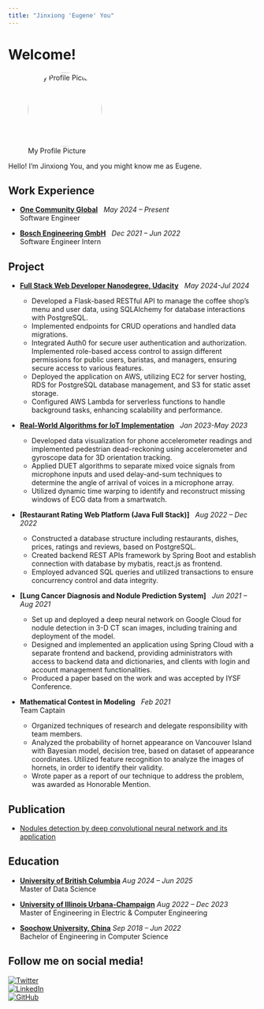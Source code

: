```yaml
---
title: "Jinxiong 'Eugene' You"
---
```


# Welcome!

![My Profile Picture](images/profile.jpg){width=150 style="border-radius: 50%;"}

Hello! I'm Jinxiong You, and you might know me as Eugene. 



## Work Experience

- **[One Community Global](https://www.linkedin.com/company/one-community-global/)** &nbsp; *May 2024 – Present*  
Software Engineer

- **[Bosch Engineering GmbH](https://www.linkedin.com/company/bosch-engineering-gmbh/)** &nbsp; *Dec 2021 – Jun 2022*  
Software Engineer Intern



## Project


- **[Full Stack Web Developer Nanodegree, Udacity](#)** &nbsp; *May 2024-Jul 2024*

    - Developed a Flask-based RESTful API to manage the coffee shop's menu and user data, using SQLAlchemy for database interactions with PostgreSQL.
    - Implemented endpoints for CRUD operations and handled data migrations.
    - Integrated Auth0 for secure user authentication and authorization. Implemented role-based access control to assign different permissions for public users, baristas, and managers, ensuring secure access to various features.
    - Deployed the application on AWS, utilizing EC2 for server hosting, RDS for PostgreSQL database management, and S3 for static asset storage.   
    - Configured AWS Lambda for serverless functions to handle background tasks, enhancing scalability and performance.

- **[Real-World Algorithms for IoT Implementation](https://github.com/jinxyou/UIUC-ECE434)** &nbsp; *Jan 2023-May 2023*

    - Developed data visualization for phone accelerometer readings and implemented pedestrian dead-reckoning using accelerometer and gyroscope data for 3D orientation tracking.
    - Applied DUET algorithms to separate mixed voice signals from microphone inputs and used delay-and-sum techniques to determine the angle of arrival of voices in a microphone array.
    - Utilized dynamic time warping to identify and reconstruct missing windows of ECG data from a smartwatch.

- **[Restaurant Rating Web Platform (Java Full Stack)]** &nbsp; *Aug 2022 – Dec 2022*
    - Constructed a database structure including restaurants, dishes, prices, ratings and reviews, based on PostgreSQL.
    - Created backend REST APIs framework by Spring Boot and establish connection with database by mybatis, react.js as frontend.
    - Employed advanced SQL queries and utilized transactions to ensure concurrency control and data integrity.

- **[Lung Cancer Diagnosis and Nodule Prediction System]** &nbsp; *Jun 2021 – Aug 2021*
    - Set up and deployed a deep neural network on Google Cloud for nodule detection in 3-D CT scan images, including training and deployment of the model.
    - Designed and implemented an application using Spring Cloud with a separate frontend and backend, providing administrators with access to backend data and dictionaries, and clients with login and account management functionalities.
    - Produced a paper based on the work and was accepted by IYSF Conference.

- **Mathematical Contest in Modeling** &nbsp; *Feb 2021*  
Team Captain
    - Organized techniques of research and delegate responsibility with team members.
    - Analyzed the probability of hornet appearance on Vancouver Island with Bayesian model, decision tree, based on dataset of appearance coordinates. Utilized feature recognition to analyze the images of hornets, in order to identify their validity.
    - Wrote paper as a report of our technique to address the problem, was awarded as Honorable Mention.




## Publication

- [Nodules detection by deep convolutional neural network and its application](http://dx.doi.org/10.1117/12.2622996)



## Education

- **[University of British Columbia](https://www.ubc.ca/)** *Aug 2024 – Jun 2025*  
Master of Data Science

- **[University of Illinois Urbana-Champaign](https://illinois.edu/)** *Aug 2022 – Dec 2023*  
Master of Engineering in Electric & Computer Engineering

- **[Soochow University, China](https://eng.suda.edu.cn/)** *Sep 2018 – Jun 2022*  
Bachelor of Engineering in Computer Science


## Follow me on social media!

[![Twitter](https://img.shields.io/badge/Follow_Twitter-1DA1F2?style=for-the-badge&logo=twitter&logoColor=white)](https://x.com/jinxiongyou)  
[![LinkedIn](https://img.shields.io/badge/Connect-LinkedIn-0077B5?style=for-the-badge&logo=linkedin&logoColor=white)](https://linkedin.com/in/jinxyou)  
[![GitHub](https://img.shields.io/badge/Follow_GitHub-333?style=for-the-badge&logo=github&logoColor=white)](https://github.com/jinxyou)  
